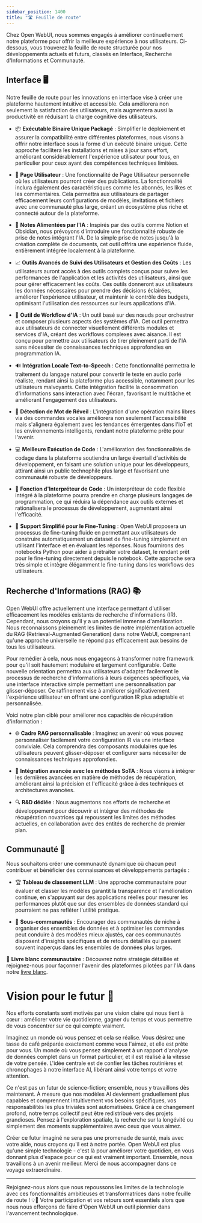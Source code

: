 ```yaml
---
sidebar_position: 1400
title: "🛣️ Feuille de route"
---
```



<TopBanners />


Chez Open WebUI, nous sommes engagés à améliorer continuellement notre plateforme pour offrir la meilleure expérience à nos utilisateurs. Ci-dessous, vous trouverez la feuille de route structurée pour nos développements actuels et futurs, classés en Interface, Recherche d'Informations et Communauté.

## Interface 🖥️

Notre feuille de route pour les innovations en interface vise à créer une plateforme hautement intuitive et accessible. Cela améliorera non seulement la satisfaction des utilisateurs, mais augmentera aussi la productivité en réduisant la charge cognitive des utilisateurs.

- 📦 **Exécutable Binaire Unique Packagé** : Simplifier le déploiement et assurer la compatibilité entre différentes plateformes, nous visons à offrir notre interface sous la forme d'un exécuté binaire unique. Cette approche facilitera les installations et mises à jour sans effort, améliorant considérablement l'expérience utilisateur pour tous, en particulier pour ceux ayant des compétences techniques limitées.

- 👤 **Page Utilisateur** : Une fonctionnalité de Page Utilisateur personnelle où les utilisateurs pourront créer des publications. La fonctionnalité inclura également des caractéristiques comme les abonnés, les likes et les commentaires. Cela permettra aux utilisateurs de partager efficacement leurs configurations de modèles, invitations et fichiers avec une communauté plus large, créant un écosystème plus riche et connecté autour de la plateforme.

- 📝 **Notes Alimentées par l'IA** : Inspirés par des outils comme Notion et Obsidian, nous prévoyons d'introduire une fonctionnalité robuste de prise de notes intégrant l'IA. De la simple prise de notes jusqu'à la création complète de documents, cet outil offrira une expérience fluide, entièrement intégrée localement à la plateforme.

- 📈 **Outils Avancés de Suivi des Utilisateurs et Gestion des Coûts** : Les utilisateurs auront accès à des outils complets conçus pour suivre les performances de l'application et les activités des utilisateurs, ainsi que pour gérer efficacement les coûts. Ces outils donneront aux utilisateurs les données nécessaires pour prendre des décisions éclairées, améliorer l'expérience utilisateur, et maintenir le contrôle des budgets, optimisant l'utilisation des ressources sur leurs applications d'IA.

- 🧠 **Outil de Workflow d'IA** : Un outil basé sur des nœuds pour orchestrer et composer plusieurs aspects des systèmes d'IA. Cet outil permettra aux utilisateurs de connecter visuellement différents modules et services d'IA, créant des workflows complexes avec aisance. Il est conçu pour permettre aux utilisateurs de tirer pleinement parti de l'IA sans nécessiter de connaissances techniques approfondies en programmation IA.

- 🔊 **Intégration Locale Text-to-Speech** : Cette fonctionnalité permettra le traitement du langage naturel pour convertir le texte en audio parlé réaliste, rendant ainsi la plateforme plus accessible, notamment pour les utilisateurs malvoyants. Cette intégration facilite la consommation d'informations sans interaction avec l'écran, favorisant le multitâche et améliorant l'engagement des utilisateurs.

- 📣 **Détection de Mot de Réveil** : L'intégration d'une opération mains libres via des commandes vocales améliorera non seulement l'accessibilité mais s'alignera également avec les tendances émergentes dans l'IoT et les environnements intelligents, rendant notre plateforme prête pour l'avenir.

- 💻 **Meilleure Exécution de Code** : L'amélioration des fonctionnalités de codage dans la plateforme soutiendra un large éventail d'activités de développement, en faisant une solution unique pour les développeurs, attirant ainsi un public technophile plus large et favorisant une communauté robuste de développeurs.

- 🤖 **Fonction d'Interpréteur de Code** : Un interpréteur de code flexible intégré à la plateforme pourra prendre en charge plusieurs langages de programmation, ce qui réduira la dépendance aux outils externes et rationalisera le processus de développement, augmentant ainsi l'efficacité.

- 🔧 **Support Simplifié pour le Fine-Tuning** : Open WebUI proposera un processus de fine-tuning fluide en permettant aux utilisateurs de construire automatiquement un dataset de fine-tuning simplement en utilisant l'interface et en évaluant les réponses. Nous fournirons des notebooks Python pour aider à prétraiter votre dataset, le rendant prêt pour le fine-tuning directement depuis le notebook. Cette approche sera très simple et intègre élégamment le fine-tuning dans les workflows des utilisateurs.


## Recherche d'Informations (RAG) 📚

Open WebUI offre actuellement une interface permettant d'utiliser efficacement les modèles existants de recherche d'informations (IR). Cependant, nous croyons qu'il y a un potentiel immense d'amélioration. Nous reconnaissons pleinement les limites de notre implémentation actuelle du RAG (Retrieval-Augmented Generation) dans notre WebUI, comprenant qu'une approche universelle ne répond pas efficacement aux besoins de tous les utilisateurs.

Pour remédier à cela, nous nous engageons à transformer notre framework pour qu'il soit hautement modulaire et largement configurable. Cette nouvelle orientation permettra aux utilisateurs d'adapter facilement le processus de recherche d'informations à leurs exigences spécifiques, via une interface interactive simple permettant une personnalisation par glisser-déposer. Ce raffinement vise à améliorer significativement l'expérience utilisateur en offrant une configuration IR plus adaptable et personnalisée.

Voici notre plan ciblé pour améliorer nos capacités de récupération d'information :

- 🌐 **Cadre RAG personnalisable** : Imaginez un avenir où vous pouvez personnaliser facilement votre configuration IR via une interface conviviale. Cela comprendra des composants modulaires que les utilisateurs peuvent glisser-déposer et configurer sans nécessiter de connaissances techniques approfondies.

- 🔄 **Intégration avancée avec les méthodes SoTA** : Nous visons à intégrer les dernières avancées en matière de méthodes de récupération, améliorant ainsi la précision et l'efficacité grâce à des techniques et architectures avancées.

- 🔍 **R&D dédiée** : Nous augmentons nos efforts de recherche et développement pour découvrir et intégrer des méthodes de récupération novatrices qui repoussent les limites des méthodes actuelles, en collaboration avec des entités de recherche de premier plan.

## Communauté 🤝

Nous souhaitons créer une communauté dynamique où chacun peut contribuer et bénéficier des connaissances et développements partagés :

- 🏆 **Tableau de classement LLM** : Une approche communautaire pour évaluer et classer les modèles garantit la transparence et l'amélioration continue, en s'appuyant sur des applications réelles pour mesurer les performances plutôt que sur des ensembles de données standard qui pourraient ne pas refléter l'utilité pratique.

- 👥 **Sous-communautés** : Encourager des communautés de niche à organiser des ensembles de données et à optimiser les commandes peut conduire à des modèles mieux ajustés, car ces communautés disposent d'insights spécifiques et de retours détaillés qui passent souvent inaperçus dans les ensembles de données plus larges.

🔗 **Livre blanc communautaire** : Découvrez notre stratégie détaillée et rejoignez-nous pour façonner l'avenir des plateformes pilotées par l'IA dans notre [livre blanc](https://openwebui.com/assets/files/whitepaper.pdf).


# Vision pour le futur 🔭

Nos efforts constants sont motivés par une vision claire qui nous tient à cœur : améliorer votre vie quotidienne, gagner du temps et vous permettre de vous concentrer sur ce qui compte vraiment.

Imaginez un monde où vous pensez et cela se réalise. Vous désirez une tasse de café préparée exactement comme vous l'aimez, et elle est prête pour vous. Un monde où vous pensez simplement à un rapport d'analyse de données complet dans un format particulier, et il est réalisé à la vitesse de votre pensée. L'idée centrale est de confier les tâches routinières et chronophages à notre interface AI, libérant ainsi votre temps et votre attention.

Ce n'est pas un futur de science-fiction; ensemble, nous y travaillons dès maintenant. À mesure que nos modèles AI deviennent graduellement plus capables et comprennent intuitivement vos besoins spécifiques, vos responsabilités les plus triviales sont automatisées. Grâce à ce changement profond, notre temps collectif peut être redistribué vers des projets grandioses. Pensez à l'exploration spatiale, la recherche sur la longévité ou simplement des moments supplémentaires avec ceux que vous aimez.

Créer ce futur imaginé ne sera pas une promenade de santé, mais avec votre aide, nous croyons qu'il est à notre portée. Open WebUI est plus qu'une simple technologie - c'est là pour améliorer votre quotidien, en vous donnant plus d'espace pour ce qui est vraiment important. Ensemble, nous travaillons à un avenir meilleur. Merci de nous accompagner dans ce voyage extraordinaire.

---

Rejoignez-nous alors que nous repoussons les limites de la technologie avec ces fonctionnalités ambitieuses et transformatrices dans notre feuille de route ! 💡🚀 Votre participation et vos retours sont essentiels alors que nous nous efforçons de faire d'Open WebUI un outil pionnier dans l'avancement technologique.